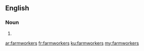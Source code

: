 ==English==

===Noun===
{{head|en}}

# {{plural of|farmworker}}

[[ar:farmworkers]]
[[fr:farmworkers]]
[[ku:farmworkers]]
[[my:farmworkers]]
